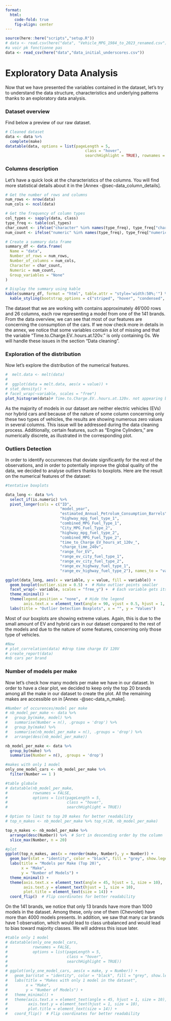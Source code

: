```yaml
---
format:
  html:
    code-fold: true
    fig-align: center
---
```


```r
source(here::here("scripts","setup.R"))
# data <- read.csv(here("data", "Vehicle_MPG_1984_to_2023_renamed.csv"), na = c(""))
#a voir pk fonctionne pas
data <- read_csv(here("data","data_initial_underscores.csv"))
```

# Exploratory Data Analysis

Now that we have presented the variables contained in the dataset, let's try to understand the data structure, characteristics and underlying patterns thanks to an exploratory data analysis.

### Dataset overview

Find below a preview of our raw dataset.

```r
# Cleaned dataset
data <- data %>%
  complete(make)
datatable(data, options = list(pageLength = 5,
                                   class = "hover",
                                   searchHighlight = TRUE), rownames = FALSE)
```

### Columns description

Let's have a quick look at the characteristics of the columns. You will find more statistical details about it in the [Annex -@sec-data_column_details]. 

```r

# Get the number of rows and columns
num_rows <- nrow(data)
num_cols <- ncol(data)

# Get the frequency of column types
col_types <- sapply(data, class)
type_freq <- table(col_types)
char_count <- ifelse("character" %in% names(type_freq), type_freq["character"], 0)
num_count <- ifelse("numeric" %in% names(type_freq), type_freq["numeric"], 0)

# Create a summary data frame
summary_df <- data.frame(
  Name = "data",
  Number_of_rows = num_rows,
  Number_of_columns = num_cols,
  Character = char_count,
  Numeric = num_count,
  Group_variables = "None"
)

# Display the summary using kable
kable(summary_df, format = "html", table.attr = "style='width:50%;'") %>%
  kable_styling(bootstrap_options = c("striped", "hover", "condensed", "responsive"))

```


The dataset that we are working with contains approximately 46'000 rows and 26 columns, each row representing a model from one of the 141 brands. From the data overview, we can see that most of our features are concerning the consumption of the cars. If we now check more in details in the annex, we notice that some variables contain a lot of missing and that the variable "Time.to.Charge.EV..hours.at.120v." is only containing 0s. We will handle these issues in the section "Data cleaning".

### Exploration of the distribution

Now let's explore the distribution of the numerical features.

```r
#  melt.data <- melt(data)
# 
#  ggplot(data = melt.data, aes(x = value)) + 
# stat_density() + 
# facet_wrap(~variable, scales = "free")
plot_histogram(data)# Time.to.Charge.EV..hours.at.120v. not appearing because all observations = 0 
```

As the majority of models in our dataset are neither electric vehicles (EVs) nor hybrid cars and because of the nature of some column concerning only these two types of vehicles, the results are showing numerous zero values in several columns. This issue will be addressed during the data cleaning process. Additionally, certain features, such as "Engine Cylinders," are numerically discrete, as illustrated in the corresponding plot.

### Outliers Detection

In order to identify occurrences that deviate significantly for the rest of the observations, and in order to potentially improve the global quality of the data, we decided to analyse outliers thanks to boxplots. Here are the result on the numerical features of the dataset: 

```r
#tentative boxplots

data_long <- data %>%
  select_if(is.numeric) %>%
  pivot_longer(cols = c("ID", 
                        "model_year", 
                        "estimated_Annual_Petrolum_Consumption_Barrels", "City_MPG_Fuel_Type_1",
                        "highway_mpg_fuel_type_1", 
                        "combined_MPG_Fuel_Type_1", 
                        "City_MPG_Fuel_Type_2", 
                        "highway_mpg_fuel_type_2", 
                        "combined_MPG_Fuel_Type_2", 
                        "time_to_Charge_EV_hours_at_120v_", 
                        "charge_time_240v", 
                        "range_for_EV", 
                        "range_ev_city_fuel_type_1", 
                        "range_ev_city_fuel_type_2", 
                        "range_ev_highway_fuel_type_1", 
                        "range_ev_highway_fuel_type_2"), names_to = "variable", values_to = "value")

ggplot(data_long, aes(x = variable, y = value, fill = variable)) +
  geom_boxplot(outlier.size = 0.5) +  # Make outlier points smaller
  facet_wrap(~ variable, scales = "free_y") +  # Each variable gets its own y-axis
  theme_minimal() +
  theme(legend.position = "none",  # Hide the legend
        axis.text.x = element_text(angle = 90, vjust = 0.5, hjust = 1, size = 0),strip.text = element_text(size = 7)) +  # Rotate x-axis labels
  labs(title = "Outlier Detection Boxplots", x = "", y = "Values")

```

Most of our boxplots are showing extreme values. Again, this is due to the small amount of EV and hybrid cars in our dataset compared to the rest of the models and due to the nature of some features, concerning only those type of vehicles.

```r
#Now 
# plot_correlation(data) #drop time charge EV 120V
# create_report(data)
#nb cars per brand
```

### Number of models per make

Now let's check how many models per make we have in our dataset. In order to have a clear plot, we decided to keep only the top 20 brands among all the make in our dataset to create the plot. All the remaining makes are accessible on in [Annex -@sec-data_n_make]. 

```r
#Number of occurences/model per make 
# nb_model_per_make <- data %>%
#   group_by(make, model) %>%
#   summarise(Number = n(), .groups = 'drop') %>%
#   group_by(make) %>%
#   summarise(nb_model_per_make = n(), .groups = 'drop') %>%
#   arrange(desc(nb_model_per_make))

nb_model_per_make <- data %>%
  group_by(make) %>%
  summarise(Number = n(), .groups = 'drop')

#makes with only 1 model 
only_one_model_cars <- nb_model_per_make %>%
  filter(Number == 1 )

#table globale
# datatable(nb_model_per_make,
#           rownames = FALSE,
#           options = list(pageLength = 5,
#                          class = "hover",
#                          searchHighlight = TRUE))
```

```r
# Option to limit to top 20 makes for better readability
# top_n_makes <- nb_model_per_make %>% top_n(20, nb_model_per_make)

top_n_makes <- nb_model_per_make %>%
  arrange(desc(Number)) %>%  # Sort in descending order by the column 'count'
  slice_max(Number, n = 20)

#plot
ggplot(top_n_makes, aes(x = reorder(make, Number), y = Number)) +
  geom_bar(stat = "identity", color = "black", fill = "grey", show.legend = FALSE) +
  labs(title = "Models per Make (Top 20)",
       x = "Make",
       y = "Number of Models") +
  theme_minimal() +
  theme(axis.text.x = element_text(angle = 45, hjust = 1, size = 10),
        axis.text.y = element_text(hjust = 1, size = 10),
        plot.title = element_text(size = 14)) +
  coord_flip()  # Flip coordinates for better readability
```

On the 141 brands, we notice that only 13 brands have more than 1000 models in the dataset. Among these, only one of them (Chevrolet) have more than 4000 models presents. In addition, we saw that many car brands have 1 observation, which would lead to class unbalanced and would lead to bias toward majority classes. We will address this issue later.

```r
#table only 1 model
# datatable(only_one_model_cars,
#           rownames = FALSE,
#           options = list(pageLength = 5,
#                          class = "hover",
#                          searchHighlight = TRUE))
# 
# ggplot(only_one_model_cars, aes(x = make, y = Number)) +
#   geom_bar(stat = "identity", color = "black", fill = "grey", show.legend = FALSE) +
#   labs(title = "Makes with only 1 model in the dataset",
#        x = "Make",
#        y = "Number of Models") +
#   theme_minimal() +
#   theme(axis.text.x = element_text(angle = 45, hjust = 1, size = 10),
#         axis.text.y = element_text(hjust = 1, size = 10),
#         plot.title = element_text(size = 14)) +
#   coord_flip()  # Flip coordinates for better readability

```

